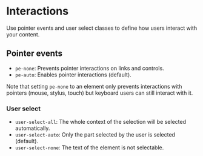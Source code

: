 
<Meta of={Interactions} />

# Interactions

<div className="lead">
  Use pointer events and user select classes to define how users interact with your content.
</div>

## Pointer events

- `pe-none`: Prevents pointer interactions on links and controls.
- `pe-auto`: Enables pointer interactions (default).

Note that setting `pe-none` to an element only prevents interactions with pointers (mouse, stylus, touch) but keyboard users can still interact with it.

<Canvas sourceState="shown" of={Interactions.PointerEvents} />

### User select

- `user-select-all`: The whole context of the selection will be selected automatically.
- `user-select-auto`: Only the part selected by the user is selected (default).
- `user-select-none`: The text of the element is not selectable.

<Canvas sourceState="shown" of={Interactions.UserSelect} />

